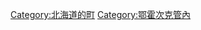 {{Commonscat|Ozora, Hokkaido}}
{{Catmore}}

{{DEFAULTSORT:Ozora}}
[[Category:北海道的町|Category:北海道的町]]
[[Category:鄂霍次克管內|Category:鄂霍次克管內]]